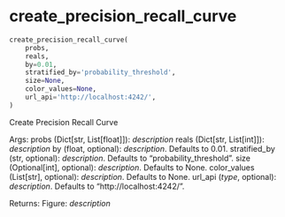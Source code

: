# create_precision_recall_curve { #rtichoke.create_precision_recall_curve }

```python
create_precision_recall_curve(
    probs,
    reals,
    by=0.01,
    stratified_by='probability_threshold',
    size=None,
    color_values=None,
    url_api='http://localhost:4242/',
)
```

Create Precision Recall Curve

Args:
    probs (Dict[str, List[float]]): _description_
    reals (Dict[str, List[int]]): _description_
    by (float, optional): _description_. Defaults to 0.01.
    stratified_by (str, optional): _description_. Defaults to "probability_threshold".
    size (Optional[int], optional): _description_. Defaults to None.
    color_values (List[str], optional): _description_. Defaults to None.
    url_api (_type_, optional): _description_. Defaults to "http://localhost:4242/".

Returns:
    Figure: _description_